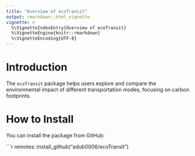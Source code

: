 ```yaml
---
title: "Overview of ecoTransit"
output: rmarkdown::html_vignette
vignette: >
  %\VignetteIndexEntry{Overview of ecoTransit}
  %\VignetteEngine{knitr::rmarkdown}
  %\VignetteEncoding{UTF-8}
---
```


# Introduction

The `ecoTransit` package helps users explore and compare the environmental impact of different transportation modes, focusing on carbon footprints.

# How to Install

You can install the package from GitHub:

```r
remotes::install_github("adub0006/ecoTransit")
